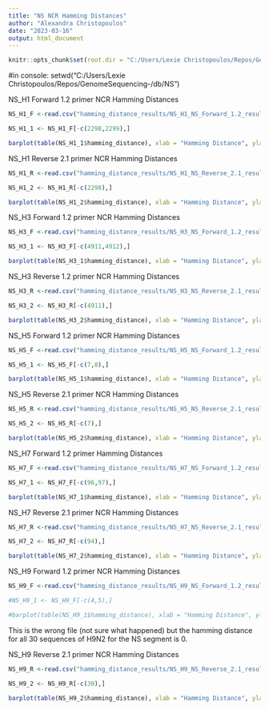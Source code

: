 ```yaml
---
title: "NS NCR Hamming Distances"
author: "Alexandra Christopoulos"
date: "2023-03-16"
output: html_document
---
```


```r
knitr::opts_chunk$set(root.dir = "C:/Users/Lexie Christopoulos/Repos/GenomeSequencing-/db/", echo = TRUE)
```

#in console: setwd("C:/Users/Lexie Christopoulos/Repos/GenomeSequencing-/db/NS")

NS_H1 Forward 1.2 primer NCR Hamming Distances 
```r
NS_H1_F <-read.csv("hamming_distance_results/NS_H1_NS_Forward_1.2_results_NCR.csv")

NS_H1_1 <- NS_H1_F[-c(2298,2299),]

barplot(table(NS_H1_1$hamming_distance), xlab = "Hamming Distance", ylab = "Number of Sequences", ylim = c(0,3000))
```

NS_H1 Reverse 2.1 primer NCR Hamming Distances 
```r
NS_H1_R <-read.csv("hamming_distance_results/NS_H1_NS_Reverse_2.1_results_NCR.csv")

NS_H1_2 <- NS_H1_R[-c(2298),]

barplot(table(NS_H1_2$hamming_distance), xlab = "Hamming Distance", ylab = "Number of Sequences", ylim = c(0,3000))

```

NS_H3 Forward 1.2 primer NCR Hamming Distances 
```r
NS_H3_F <-read.csv("hamming_distance_results/NS_H3_NS_Forward_1.2_results_NCR.csv")

NS_H3_1 <- NS_H3_F[-c(4911,4912),]

barplot(table(NS_H3_1$hamming_distance), xlab = "Hamming Distance", ylab = "Number of Sequences", ylim = c(0,5000))
```

NS_H3 Reverse 1.2 primer NCR Hamming Distances 
```r
NS_H3_R <-read.csv("hamming_distance_results/NS_H3_NS_Reverse_2.1_results_NCR.csv")

NS_H3_2 <- NS_H3_R[-c(4911),]

barplot(table(NS_H3_2$hamming_distance), xlab = "Hamming Distance", ylab = "Number of Sequences", ylim = c(0,5000))
```

NS_H5 Forward 1.2 primer NCR Hamming Distances 
```r
NS_H5_F <-read.csv("hamming_distance_results/NS_H5_NS_Forward_1.2_results_NCR.csv")

NS_H5_1 <- NS_H5_F[-c(7,8),]

barplot(table(NS_H5_1$hamming_distance), xlab = "Hamming Distance", ylab = "Number of Sequences", ylim = c(0,5))
```


NS_H5 Reverse 2.1 primer NCR Hamming Distances 
```r
NS_H5_R <-read.csv("hamming_distance_results/NS_H5_NS_Reverse_2.1_results_NCR.csv")

NS_H5_2 <- NS_H5_R[-c(7),]

barplot(table(NS_H5_2$hamming_distance), xlab = "Hamming Distance", ylab = "Number of Sequences", ylim = c(0,10))
```


NS_H7 Forward 1.2 primer Hamming Distances 
```r
NS_H7_F <-read.csv("hamming_distance_results/NS_H7_NS_Forward_1.2_results.csv")

NS_H7_1 <- NS_H7_F[-c(96,97),]

barplot(table(NS_H7_1$hamming_distance), xlab = "Hamming Distance", ylab = "Number of Sequences", ylim = c(0,90))
```


NS_H7 Reverse 2.1 primer NCR Hamming Distances 
```r
NS_H7_R <-read.csv("hamming_distance_results/NS_H7_NS_Reverse_2.1_results_NCR.csv")

NS_H7_2 <- NS_H7_R[-c(94),]

barplot(table(NS_H7_2$hamming_distance), xlab = "Hamming Distance", ylab = "Number of Sequences", ylim = c(0,100))

```

NS_H9 Forward 1.2 primer NCR Hamming Distances 
```r
NS_H9_F <-read.csv("hamming_distance_results/NS_H9_NS_Forward_1.2_results_NCR.csv")

#NS_H9_1 <- NS_H9_F[-c(4,5),]

#barplot(table(NS_H9_1$hamming_distance), xlab = "Hamming Distance", ylab = "Number of Sequences", ylim = c(0,5))
```

This is the wrong file (not sure what happened) but the hamming distance for all 30 sequences of H9N2 for the NS segment is 0. 

NS_H9 Reverse 2.1 primer NCR Hamming Distances 
```r
NS_H9_R <-read.csv("hamming_distance_results/NS_H9_NS_Reverse_2.1_results_NCR.csv")

NS_H9_2 <- NS_H9_R[-c(30),]

barplot(table(NS_H9_2$hamming_distance), xlab = "Hamming Distance", ylab = "Number of Sequences", ylim = c(0,30))
```